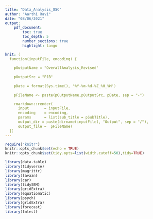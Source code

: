 ```yaml
---
title: "Data_Analysis_OSC"
author: "Aarthi Ravi"
date: "08/06/2021"
output: 
    pdf_document:
        toc: true
        toc_depth: 5
        number_sections: true
        highlight: tango

knit: (
  function(inputFile, encoding) { 
    
    pOutputName = "OverallAnalysis_Revised"
    
    pOutputSrc = "P1B" 
    
    pDate = format(Sys.time(), '%Y-%m-%d-%Z_%H_%M')
    
    pFileName <- paste(pOutputName,pOutputSrc, pDate, sep = "-") 

    rmarkdown::render( 
      input       = inputFile, 
      encoding    = encoding, 
      params      = list(sub_title = pSubTitle),
      output_dir = paste(dirname(inputFile), "Output", sep = "/"),      
      output_file =  pFileName)
  })
---
```


```r
require("knitr")
knitr::opts_chunk$set(echo = TRUE)
knitr::opts_chunk$set(tidy.opts=list(width.cutoff=50),tidy=TRUE)
```

```r
library(data.table)
library(tidyverse)
library(magrittr)
library(lavaan)
library(car)
library(tidySEM)
library(gridExtra)
library(equatiomatic)
library(psych)
library(gridExtra)
library(forecast)
library(lmtest)
```